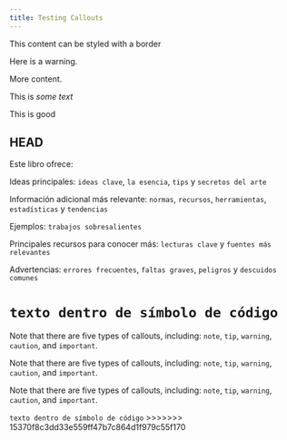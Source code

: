 ```yaml
---
title: Testing Callouts
---
```



::: {.border}
This content can be styled with a border
:::

::::: {#special .sidebar}

::: {.warning}
Here is a warning.
:::

More content.
:::::

[This is *some text*]{.class key="val"}

[This is good]{#id .class key1="val1" key2="val2"}

## HEAD
Este libro ofrece:

:::{.callout-tip}
Ideas principales: 
`ideas clave`, `la esencia`, `tips` y `secretos del arte`
:::

:::{.callout-note}
Información adicional más relevante:
`normas`, `recursos`, `herramientas`, `estadísticas` y `tendencias`
:::

:::{.callout-warning}
Ejemplos: 
`trabajos sobresalientes`
:::

:::{.callout-important}
Principales recursos para conocer más:
`lecturas clave` y `fuentes más relevantes`
:::

:::{.callout-caution}
Advertencias: 
`errores frecuentes`, `faltas graves`, `peligros` y `descuidos comunes`
:::




`texto dentro de símbolo de código` 
=======
:::{.callout-note}
Note that there are five types of callouts, including: 
`note`, `tip`, `warning`, `caution`, and `important`.
:::

:::{.callout-tip}
Note that there are five types of callouts, including: 
`note`, `tip`, `warning`, `caution`, and `important`.
:::

:::{.callout-important}
Note that there are five types of callouts, including: 
`note`, `tip`, `warning`, `caution`, and `important`.
:::

`texto dentro de símbolo de código`
>>>>>>> 15370f8c3dd33e559ff47b7c864d1f979c55f170
